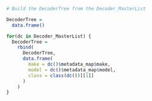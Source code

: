 ```r
# Build the DecoderTree from the Decoder_MasterList

DecoderTree = 
  data.frame()

for(dc in Decoder_MasterList) {
  DecoderTree = 
    rbind(
      DecoderTree,
      data.frame(
        make = dc()$metadata_map$make,
        model = dc()$metadata_map$model,
        class = class(dc())[[1]]
      )
    )
}


```

